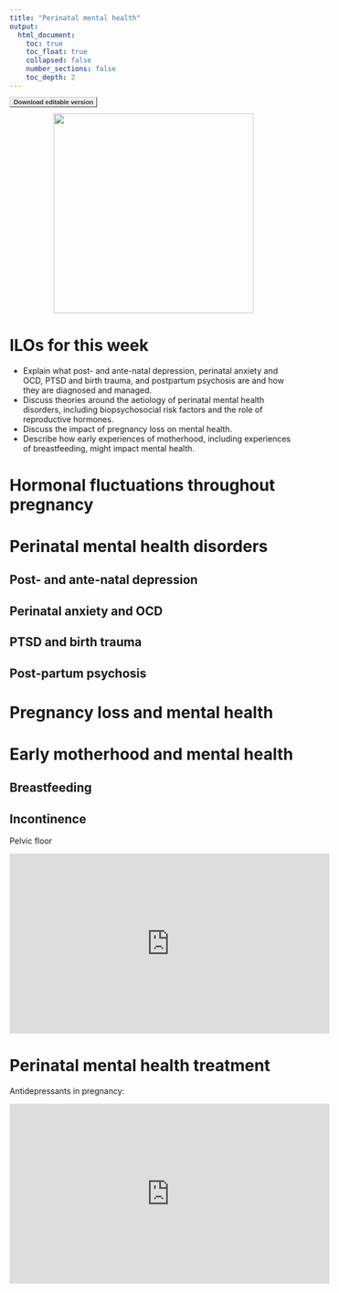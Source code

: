 ```yaml
---
title: "Perinatal mental health"
output:
  html_document:
    toc: true
    toc_float: true
    collapsed: false
    number_sections: false
    toc_depth: 2
---
```


<style type="text/css">

.button {
  font: bold 11px Arial;
  text-decoration: none;
  background-color: #EEEEEE;
  color: #333333;
  padding: 2px 6px 2px 6px;
  border-top: 1px solid #CCCCCC;
  border-right: 1px solid #333333;
  border-bottom: 1px solid #333333;
  border-left: 1px solid #CCCCCC;
}
</style>

<a href="https://www.dropbox.com/s/7l73ed5u86bqkfv/W6.docx?dl=1" class="button">Download editable version</a>

<center>
![](images/perinatal.jpg){width=350px}
</center>

# ILOs for this week

- Explain what post- and ante-natal depression, perinatal anxiety and OCD, PTSD and birth trauma, and postpartum psychosis are and how they are diagnosed and managed.
- Discuss theories around the aetiology of perinatal mental health disorders, including biopsychosocial risk factors and the role of reproductive hormones.
- Discuss the impact of pregnancy loss on mental health.
- Describe how early experiences of motherhood, including experiences of breastfeeding, might impact mental health.

# Hormonal fluctuations throughout pregnancy

# Perinatal mental health disorders

## Post- and ante-natal depression

## Perinatal anxiety and OCD

## PTSD and birth trauma

## Post-partum psychosis

# Pregnancy loss and mental health

# Early motherhood and mental health

## Breastfeeding

## Incontinence

Pelvic floor

<iframe width="560" height="315" src="https://www.youtube.com/embed/BnZthF6BpX0" title="YouTube video player" frameborder="0" allow="accelerometer; autoplay; clipboard-write; encrypted-media; gyroscope; picture-in-picture" allowfullscreen></iframe>

# Perinatal mental health treatment

Antidepressants in pregnancy:

<iframe width="560" height="315" src="https://www.youtube.com/embed/lNpfU87h9Uw" title="YouTube video player" frameborder="0" allow="accelerometer; autoplay; clipboard-write; encrypted-media; gyroscope; picture-in-picture" allowfullscreen></iframe>